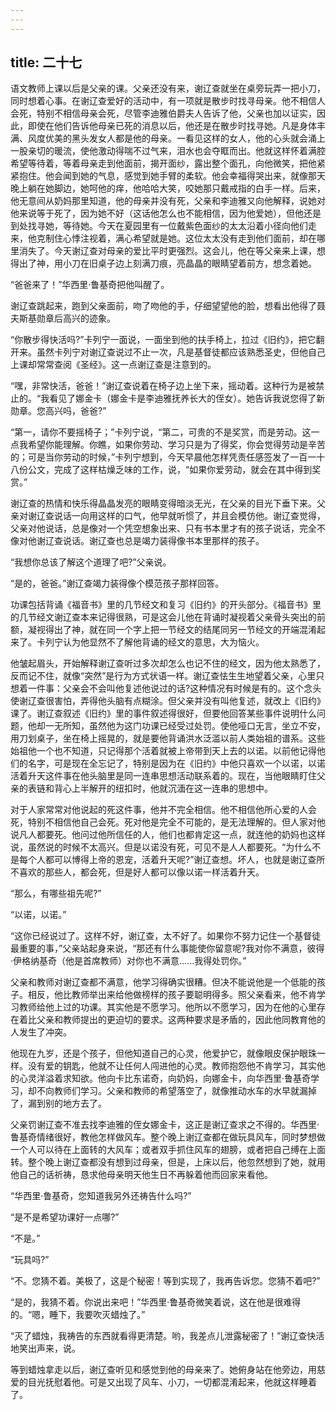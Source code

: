 ```yaml
---
---
---
```

title: 二十七
---




语文教师上课以后是父亲的课。父亲还没有来，谢辽查就坐在桌旁玩弄一把小刀，同时想着心事。在谢辽查爱好的活动中，有一项就是散步时找寻母亲。他不相信人会死，特别不相信母亲会死，尽管李迪雅伯爵夫人告诉了他，父亲也加以证实，因此，即使在他们告诉他母亲已死的消息以后，他还是在散步时找寻她。凡是身体丰满、风度优美的黑头发女人都是他的母亲。一看见这样的女人，他的心头就会涌上一股亲切的暖流，使他激动得喘不过气来，泪水也会夺眶而出。他就这样怀着满腔希望等待着，等着母亲走到他面前，揭开面纱，露出整个面孔，向他微笑，把他紧紧抱住。他会闻到她的气息，感觉到她手臂的柔软。他会幸福得哭出来，就像那天晚上躺在她脚边，她呵他的痒，他哈哈大笑，咬她那只戴戒指的白手一样。后来，他无意间从奶妈那里知道，他的母亲并没有死，父亲和李迪雅又向他解释，说她对他来说等于死了，因为她不好（这话他怎么也不能相信，因为他爱她），但他还是到处找寻她，等待她。今天在夏园里有一位戴紫色面纱的太太沿着小径向他们走来，他克制住心悸注视着，满心希望就是她。这位太太没有走到他们面前，却在哪里消失了。今天谢辽查对母亲的爱比平时更强烈。这会儿，他在等父亲来上课，想得出了神，用小刀在旧桌子边上刻满刀痕，亮晶晶的眼睛望着前方，想念着她。

“爸爸来了！”华西里·鲁基奇把他叫醒了。

谢辽查跳起来，跑到父亲面前，吻了吻他的手，仔细望望他的脸，想看出他得了聂夫斯基勋章后高兴的迹象。

“你散步得快活吗?”卡列宁一面说，一面坐到他的扶手椅上，拉过《旧约》，把它翻开来。虽然卡列宁对谢辽查说过不止一次，凡是基督徒都应该熟悉圣史，但他自己上课却常常查阅《圣经》。这一点谢辽查是注意到的。

“嘿，非常快活，爸爸！”谢辽查说着在椅子边上坐下来，摇动着。这种行为是被禁止的。“我看见了娜金卡（娜金卡是李迪雅抚养长大的侄女）。她告诉我说您得了新勋章。您高兴吗，爸爸?”

“第一，请你不要摇椅子；”卡列宁说，“第二，可贵的不是奖赏，而是劳动。这一点我希望你能理解。你瞧，如果你劳动、学习只是为了得奖，你会觉得劳动是辛苦的；可是当你劳动的时候，”卡列宁想到，今天早晨他怎样凭责任感签发了一百一十八份公文，完成了这样枯燥乏味的工作，说，“如果你爱劳动，就会在其中得到奖赏。”

谢辽查的热情和快乐得晶晶发亮的眼睛变得暗淡无光，在父亲的目光下垂下来。父亲对谢辽查说话一向用这样的口气，他早就听惯了，并且会模仿他。谢辽查觉得，父亲对他说话，总是像对一个凭空想象出来、只有书本里才有的孩子说话，完全不像对他谢辽查说话。谢辽查也总是竭力装得像书本里那样的孩子。

“我想你总该了解这个道理了吧?”父亲说。

“是的，爸爸。”谢辽查竭力装得像个模范孩子那样回答。

功课包括背诵《福音书》里的几节经文和复习《旧约》的开头部分。《福音书》里的几节经文谢辽查本来记得很熟，可是这会儿他在背诵时凝视着父亲骨头突出的前额，凝视得出了神，就在同一个字上把一节经文的结尾同另一节经文的开端混淆起来了。卡列宁认为他显然不了解他背诵的经文的意思，大为恼火。

他皱起眉头，开始解释谢辽查听过多次却怎么也记不住的经文，因为他太熟悉了，反而记不住，就像“突然”是行为方式状语一样。谢辽查怯生生地望着父亲，心里只想着一件事：父亲会不会叫他复述他说过的话?这种情况有时候是有的。这个念头使谢辽查很害怕，弄得他头脑有点糊涂。但父亲并没有叫他复述，就改上《旧约》课了。谢辽查叙述《旧约》里的事件叙述得很好，但要他回答某些事件说明什么问题，他却一无所知，虽然他为这门功课已经受过处罚。使他哑口无言，坐立不安，用刀划桌子，坐在椅上摇晃的，就是要他背诵洪水泛滥以前人类始祖的谱系。这些始祖他一个也不知道，只记得那个活着就被上帝带到天上去的以诺。以前他记得他们的名字，可是现在全忘记了，特别是因为在《旧约》中他只喜欢一个以诺，以诺活着升天这件事在他头脑里是同一连串思想活动联系着的。现在，当他眼睛盯住父亲的表链和背心上半解开的纽扣时，他就沉湎在这一连串的思想中。

对于人家常常对他说起的死这件事，他并不完全相信。他不相信他所心爱的人会死，特别不相信他自己会死。死对他是完全不可能的，是无法理解的。但人家对他说凡人都要死。他问过他所信任的人，他们也都肯定这一点，就连他的奶妈也这样说，虽然说的时候不太高兴。但是以诺没有死，可见不是人人都要死。“为什么不是每个人都可以博得上帝的恩宠，活着升天呢?”谢辽查想。坏人，也就是谢辽查所不喜欢的那些人，都会死，但是好人都可以像以诺一样活着升天。

“那么，有哪些祖先呢?”

“以诺，以诺。”

“这你已经说过了。这样不好，谢辽查，太不好了。如果你不努力记住一个基督徒最重要的事，”父亲站起身来说，“那还有什么事能使你留意呢?我对你不满意，彼得·伊格纳基奇（他是首席教师）对你也不满意……我得处罚你。”

父亲和教师对谢辽查都不满意，他学习得确实很糟。但决不能说他是一个低能的孩子。相反，他比教师举出来给他做榜样的孩子要聪明得多。照父亲看来，他不肯学习教师给他上过的功课。其实他是不愿学习。他所以不愿学习，因为在他的心里存在着比父亲和教师提出的更迫切的要求。这两种要求是矛盾的，因此他同教育他的人发生了冲突。

他现在九岁，还是个孩子，但他知道自己的心灵，他爱护它，就像眼皮保护眼珠一样。没有爱的钥匙，他就不让任何人闯进他的心灵。教师抱怨他不肯学习，其实他的心灵洋溢着求知欲。他向卡比东诺奇，向奶妈，向娜金卡，向华西里·鲁基奇学习，却不向教师们学习。父亲和教师的希望落空了，就像推动水车的水早就漏掉了，漏到别的地方去了。

父亲罚谢辽查不准去找李迪雅的侄女娜金卡，这正是谢辽查求之不得的。华西里·鲁基奇情绪很好，教他怎样做风车。整个晚上谢辽查都在做玩具风车，同时梦想做一个人可以待在上面转的大风车；或者双手抓住风车的翅膀，或者把自己缚在上面转。整个晚上谢辽查都没有想到过母亲，但是，上床以后，他忽然想到了她，就用他自己的话祈祷，恳求他母亲明天他生日不再躲着他而回家来看他。

“华西里·鲁基奇，您知道我另外还祷告什么吗?”

“是不是希望功课好一点哪?”

“不是。”

“玩具吗?”

“不。您猜不着。美极了，这是个秘密！等到实现了，我再告诉您。您猜不着吧?”

“是的，我猜不着。你说出来吧！”华西里·鲁基奇微笑着说，这在他是很难得的。“嗯，睡下，我要吹灭蜡烛了。”

“灭了蜡烛，我祷告的东西就看得更清楚。哟，我差点儿泄露秘密了！”谢辽查快活地笑出声来，说。

等到蜡烛拿走以后，谢辽查听见和感觉到他的母亲来了。她俯身站在他旁边，用慈爱的目光抚慰着他。可是又出现了风车、小刀，一切都混淆起来，他就这样睡着了。
